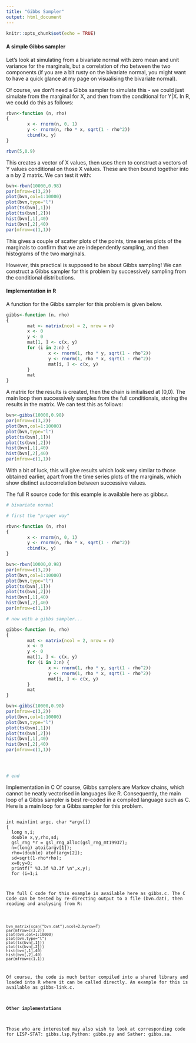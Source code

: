 ```yaml
---
title: "Gibbs Sampler"
output: html_document
---
```


```r
knitr::opts_chunk$set(echo = TRUE)
```


#### A simple Gibbs sampler
Let's look at simulating from a bivariate normal with zero mean and unit variance for the marginals, but a correlation of rho between the two components (if you are a bit rusty on the bivariate normal, you might want to have a quick glance at my page on visualising the bivariate normal). 

Of course, we don't need a Gibbs sampler to simulate this - we could just simulate from the marginal for X, and then from the conditional for Y|X. In R, we could do this as follows:

```r
rbvn<-function (n, rho) 
{
        x <- rnorm(n, 0, 1)
        y <- rnorm(n, rho * x, sqrt(1 - rho^2))
        cbind(x, y)
}
```

```r
rbvn(5,0.9)
```

This creates a vector of X values, then uses them to construct a vectors of Y values conditional on those X values. These are then bound together into a n by 2 matrix. We can test it with:

```r
bvn<-rbvn(10000,0.98)
par(mfrow=c(3,2))
plot(bvn,col=1:10000)
plot(bvn,type="l")
plot(ts(bvn[,1]))
plot(ts(bvn[,2]))
hist(bvn[,1],40)
hist(bvn[,2],40)
par(mfrow=c(1,1))
```
This gives a couple of scatter plots of the points, time series plots of the marginals to confirm that we are independently sampling, and then histograms of the two marginals.

However, this practical is supposed to be about Gibbs sampling! We can construct a Gibbs sampler for this problem by successively sampling from the conditional distributions.

#### Implementation in R
A function for the Gibbs sampler for this problem is given below.
```r
gibbs<-function (n, rho) 
{
        mat <- matrix(ncol = 2, nrow = n)
        x <- 0
        y <- 0
        mat[1, ] <- c(x, y)
        for (i in 2:n) {
                x <- rnorm(1, rho * y, sqrt(1 - rho^2))
                y <- rnorm(1, rho * x, sqrt(1 - rho^2))
                mat[i, ] <- c(x, y)
        }
        mat
}
```
A matrix for the results is created, then the chain is initialised at (0,0). The main loop then successively samples from the full conditionals, storing the results in the matrix. We can test this as follows:
```r
bvn<-gibbs(10000,0.98)
par(mfrow=c(3,2))
plot(bvn,col=1:10000)
plot(bvn,type="l")
plot(ts(bvn[,1]))
plot(ts(bvn[,2]))
hist(bvn[,1],40)
hist(bvn[,2],40)
par(mfrow=c(1,1))
```
With a bit of luck, this will give results which look very similar to those obtained earlier, apart from the time series plots of the marginals, which show distinct autocorrelation between successive values.

The full R source code for this example is available here as gibbs.r.
```r
# bivariate normal

# first the "proper way"

rbvn<-function (n, rho) 
{
        x <- rnorm(n, 0, 1)
        y <- rnorm(n, rho * x, sqrt(1 - rho^2))
        cbind(x, y)
}

bvn<-rbvn(10000,0.98)
par(mfrow=c(3,2))
plot(bvn,col=1:10000)
plot(bvn,type="l")
plot(ts(bvn[,1]))
plot(ts(bvn[,2]))
hist(bvn[,1],40)
hist(bvn[,2],40)
par(mfrow=c(1,1))

# now with a gibbs sampler...

gibbs<-function (n, rho) 
{
        mat <- matrix(ncol = 2, nrow = n)
        x <- 0
        y <- 0
        mat[1, ] <- c(x, y)
        for (i in 2:n) {
                x <- rnorm(1, rho * y, sqrt(1 - rho^2))
                y <- rnorm(1, rho * x, sqrt(1 - rho^2))
                mat[i, ] <- c(x, y)
        }
        mat
}

bvn<-gibbs(10000,0.98)
par(mfrow=c(3,2))
plot(bvn,col=1:10000)
plot(bvn,type="l")
plot(ts(bvn[,1]))
plot(ts(bvn[,2]))
hist(bvn[,1],40)
hist(bvn[,2],40)
par(mfrow=c(1,1))




# end

```

Implementation in C
Of course, Gibbs samplers are Markov chains, which cannot be neatly vectorised in languages like R. Consequently, the main loop of a Gibbs sampler is best re-coded in a compiled language such as C. Here is a main loop for a Gibbs sampler for this problem.
<pre><code>
int main(int argc, char *argv[])
{
  long n,i;
  double x,y,rho,sd;
  gsl_rng *r = gsl_rng_alloc(gsl_rng_mt19937);
  n=(long) atoi(argv[1]);
  rho=(double) atof(argv[2]);
  sd=sqrt(1-rho*rho);
  x=0;y=0;
  printf(" %3.3f %3.3f \n",x,y);
  for (i=1;i<n;i++)
    {
      x=rho*y+gsl_ran_gaussian(r,sd);
      y=rho*x+gsl_ran_gaussian(r,sd);
      printf(" %3.3f %3.3f \n",x,y);      
    } 
  return(0);
}
</code></pre>

The full C code for this example is available here as gibbs.c. The C Code can be tested by re-directing output to a file (bvn.dat), then reading and analysing from R:

<pre><code>
bvn_matrix(scan("bvn.dat"),ncol=2,byrow=T)
par(mfrow=c(3,2))
plot(bvn,col=1:10000)
plot(bvn,type="l")
plot(ts(bvn[,1]))
plot(ts(bvn[,2]))
hist(bvn[,1],40)
hist(bvn[,2],40)
par(mfrow=c(1,1))
</code></pre>

Of course, the code is much better compiled into a shared library and loaded into R where it can be called directly. An example for this is available as gibbs-link.c.

#### Other implementations
Those who are interested may also wish to look at corresponding code for LISP-STAT: gibbs.lsp,Python: gibbs.py and Sather: gibbs.sa.

